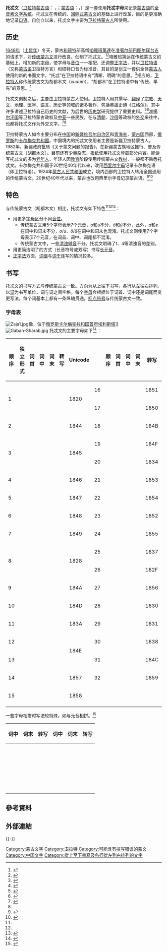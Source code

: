 {{Infobox WS
|name=托忒文
|altname={{MongolUnicode|ᡐᡆᡑᡆ ᡋᡅᡒ‍ᡅᡎ}}
|type=[[全音素文字|全音素文字]]
|time=[[1648年|1648年]]至今
|status=在以下地区使用，无官方语言地位：<br/>{{flag|China}}[[新疆维吾尔自治区|新疆维吾尔自治区]]<small>、</small>[[青海省|青海省]]<br/>{{flag|Mongolia}}<br/>{{flag|Russia}}{{flag|Kalmykia}}
|languages=[[卫拉特语|卫拉特蒙古语]]
 |fam1=[[原始迦南字母|原始迦南字母]]
 |fam2=[[腓尼基字母|腓尼基字母]]
 |fam3=[[亚兰字母|亚兰字母]]
 |fam4=[[叙利亚文|叙利亚文]]
 |fam5=[[粟特文|粟特文]]
 |fam6=[[回鹘文|回鹘文]]
 |fam7=[[传统蒙古文|传统蒙古文]]
|sisters=[[阿礼嘎礼字母|阿礼嘎礼字母]]、[[瓦根达拉字母|瓦根达拉字母]]、[[满文|满文]]
|creator=[[咱雅班第達|咱雅班第達]]
|iso15924=Mong
|unicode=[http://unicode.org/charts/PDF/U1800.pdf U+1800至U+185C]<small>（部分同蒙文）</small>
|sample=Istorijaxanov.jpg
|caption=用托忒文抄写的《{{link-ru|卡尔梅克诸汗简史|Краткая история калмыцких ханов}}》
}}
{{Contains Mongolian text}}
'''托忒文'''（[[卫拉特语|卫拉特蒙古语]]：{{MongolUnicode|ᡐᡆᡑᡆ<br />ᡋᡅᡒ‍ᡅᡎ}} ''{{lang|la|todo bičig}}''，{{lang|ru|Тод бичг}}；[[蒙古语|蒙古语]]：{{MongolUnicode|ᠲᠣᠳᠣ<br />ᠪᠢᠴᠢᠭ}}''{{lang|la|todo bičig}}''，{{lang|mn|Тод бичиг}}）是一套使用'''托忒字母'''来记录[[蒙古语|蒙古语]]的[[全音素文字|全音素]][[文字系统|文字系统]]。托忒文在传统的、[[回鹘文字|回鹘式]][[传统蒙古文|蒙古文]]的基础上进行改革，目的是更准确地记录[[口语|口语]]。自创立以来，托忒文字主要为[[卫拉特|卫拉特]][[蒙古族|蒙古人]]所使用。

==历史==
[[1648年|1648年]]（[[绕迥|土鼠年]]）冬天，蒙古[[和硕特|和硕特]]部高僧[[咱雅班第達|咱雅班第達]]在[[准噶尔部|准噶尔部]][[巴图尔珲台吉|巴图尔珲台吉]]的请求下，对[[传统蒙古文|传统蒙古文]]进行改良，创制了托忒文。<ref>{{cite book|author=拉德纳巴德拉|others=成崇德 译|chapter=咱雅班第达传|title=清代蒙古高僧传译辑|location=北京|publisher=全国图书馆文献缩微复制中心|year=1990|pages=1-86|orig-year=1691}}</ref><ref name=GS>{{cite journal zh|author=额尔德尼巴雅尔|title=托忒文研究概述|journal=蒙古学资料与情报|year=1989|issue=04|pages=36-40}}</ref>咱雅班第达在传统蒙古文的基础上，增加新的[[字母|字母]]，使字母与[[音位|音位]]一一相配，还调整[[正字法|正字法]]，并以[[卫拉特语|卫拉特语]]（又称[[蒙古语|蒙古语]]卫拉特方言）和硕特口音为标准音，其目的是创立一套供全体[[蒙古族|蒙古人]]使用的新的书面文字。“托忒”在卫拉特语中有“清晰、明确”的意思。<ref name=KG>{{cite book|author={{link-hu|卡拉·捷尔吉|Kara György|Д·卡拉}}|others=范丽君 译|title=蒙古人的文字与书籍|location=呼和浩特|publisher=内蒙古人民出版社|year=2004|isbn=7-204-07526-9|orig-year=1972}}</ref>{{rp|74-76}}相应的，[[卫拉特|卫拉特人]]称传统蒙古文为胡都木文（{{MongolUnicode|ᡍᡇᡑᡇᡏ}}''xudum''），“胡都木”在卫拉特语中有“传统、早先”的意思。<ref>{{cite journal zh|author=乐·色音额尔敦|title=关于新疆卫拉特方言中“胡都木”一词的含义|journal=民族语文|year=1983|issue=02|pages=70}}</ref>

托忒文创制之后，主要由卫拉特蒙古人使用。卫拉特人用其撰写、[[翻译|翻译]]了[[宗教|宗教]]、[[天文|天文]]、[[地理|地理]]、[[医学|医学]]、[[语言|语言]]、[[历史|历史]]等领域的诸多著作，包括英雄[[史诗|史诗]]《[[江格尔|江格尔]]》。其中许多讲述卫拉特自己历史的文献，为后世的[[历史学|历史学]]研究提供了重要史料。<ref>{{cite book|author= 曹道巴特尔|title=蒙古语族语言研究史论|location=呼和浩特|publisher=内蒙古教育出版社|year=2010|isbn=978-7-5311-8090-6}}</ref>{{rp|122-123}}<ref>{{cite journal zh|author=M·乌兰|title=试论托忒文历史文献的史料价值|journal=民族研究|year=1993|issue=04|pages=74-81}}</ref>[[准噶尔汗国|准噶尔汗国]]等卫拉特蒙古政权及[[中亚|中亚]]一些民族，在与[[清朝|清朝]]、[[俄罗斯沙皇国|沙俄]]等政权的[[外交|外交]]来往中，也都将托忒文作为外交文字。<ref>{{cite journal zh|author=M·乌兰|title=托忒文历史文献对清朝官方史籍编纂的影响|journal=清史研究|year=2004|issue=03|pages=95-101}}</ref><ref name=KG/>{{rp|73,74}}

卫拉特蒙古人如今主要分布在[[中国|中国]]的[[新疆维吾尔自治区|新疆维吾尔自治区]]和[[青海省|青海省]]，[[蒙古国|蒙古国]]西部，[[俄罗斯|俄罗斯]]的[[卡尔梅克共和国|卡尔梅克共和国]]。中国境内的托忒文使用者主要是新疆卫拉特蒙古人。1982年，新疆政府批转《关于蒙文问题的报告》，在新疆蒙古族地区推行、普及传统蒙古文（胡都木文）。目前还有少量[[杂志|杂志]]、[[报纸|报纸]]使用托忒文登载部分内容。能读写托忒文的多为[[老年人|老年人]]，年轻人因[[教育|教育]]阶段使用传统蒙古文[[教材|教材]]，一般都不熟悉托忒文。卡尔梅克共和国于20世纪40年代以来，改用[[西里尔字母|西里尔字母]]记录卡尔梅克语（即卫拉特语）。1924年[[蒙古人民共和国|蒙古人民共和国]]成立，境内西部的卫拉特人转用全国通用的传统蒙古文。20世纪40年代以来，蒙古也改用西里尔字母记录蒙古语。<ref>{{cite book|author=吴人德司|chapter=作为一个跨境语言的命运和困境:卫拉特蒙古语的过去和现在|title=跨境语言与社会生活|editor=苏金智,卞成林|location=北京|publisher=商务印书馆|year=2015|isbn=978-7-100-11619-0|pages=221-234}}</ref><ref>{{cite journal zh|author=吴景寿,艾力·扎依提|title=新疆蒙古语文工作二十年回顾|journal=语言与翻译|year=1998|issue=03|pages=3-5}}</ref>

==特色==
与传统蒙古文（胡都木文）相比，托忒文有如下特色<ref name=GS/><ref name=KG/>{{rp|74-75}}<ref>{{cite book|author=斯钦朝克图|chapter=蒙古文|title=中国少数民族文字|location=北京|publisher=中国藏学出版社|year=1992|pages=6-26|isbn=7-80057-082-7}}</ref>：
*用更多[[字母|字母]]区分不同[[音位|音位]]。
**传统蒙古文用5个字母表示7个[[元音|元音]]，''o''和''u''不分，''ö''和''ü''不分，此外，''a''和''e''在词中和词末不分，''o''/''u''、''ö''/''ü''在词中和词末也混淆。托忒文则使用7个字母表示7个元音，在词首、词中、词尾都不混淆。
**传统蒙古文中，一些[[清浊音|清浊]][[辅音|辅音]]不分。托忒文明确了''t''、''d''等清浊音的差别。
*用更简洁明了的方式（长音符号或双写）书写[[元音长度|长元音]]。
*[[正字法|正字法]]方面，[[词缀|词缀]]与[[词干|词干]]连写的情况较多。
==书写==
托忒文的书写方式与传统蒙古文一致。方向为{{TextDir|TB-LR|none}}从上往下书写，各行从左往右排列。以[[词_(语言)|词]]为书写单位，词与词之间空格。每个[[字母|字母]]会根据位于词首、词中还是词尾而变更写法。每个词基本上都有一条纵轴贯通。[[标点符号|标点符号]]与传统蒙古文一致。
===字母表===
[[File:Zaja1.jpg|thumb]]像，位于[[俄罗斯|俄罗斯]][[卡尔梅克共和国|卡尔梅克共和国]][[首府|首府]][[埃利斯塔|埃利斯塔]]]]
[[File:Gaban-Sharab.jpg|thumb]]
托忒文的主要字母如下<ref name=JZ>{{cite book|author=道布|title=蒙古语简志|location=北京|publisher=民族出版社|year=1983|unified=9049·29}}</ref>{{rp|167}}
：
{| class="wikitable" style="text-align:center"
|-
! 顺序 
!独立
形式
! 词首 !! 词中 !! 词末 !! 转写 !! Unicode
! rowspan="19" |
!顺序
!词首
!词中
!词末
!转写
!Unicode
|-
| rowspan="2" | 1 
| rowspan="2" |<span style="font-size:150%">{{mongolunicode|ᠠ}}</span>|| rowspan="2" |<span style="font-size:150%">{{mongolunicode|ᠠ{{zwj}}}}</span> || rowspan="2" | <span style="font-size:150%">{{mongolunicode|{{zwj}}᠊ᠠ{{zwj}}}}</span> || <span style="font-size:150%">{{mongolunicode|᠊ᠠ}}</span> || rowspan="2" | ''{{lang|la|a}}'' || rowspan="2" | 1820
|16
|<span style="font-size:150%">{{mongolunicode|ᡑ{{zwj}}}}</span>
|<span style="font-size:150%">{{mongolunicode|᠊ᡑ{{zwj}}}}</span>
|<span style="font-size:150%">{{mongolunicode|᠊ᡑ}}</span>
|''{{lang|la|d}}''
|1851
|-
| <span style="font-size:150%">{{mongolunicode|᠊ᠠ᠋}}</span>
|17
|<span style="font-size:150%">{{mongolunicode|ᡐ{{zwj}}}}</span>
|<span style="font-size:150%">{{mongolunicode|᠊ᡐ{{zwj}}}}</span>
|<span style="font-size:150%">{{mongolunicode|᠊ᡐ}}</span>
|''{{lang|la|t}}''
|1850
|-
| 2 
|<span style="font-size:150%">{{mongolunicode|ᡄ}}</span>||<span style="font-size:150%">{{mongolunicode|ᡄ{{zwj}}}}</span> || <span style="font-size:150%">{{mongolunicode|᠊ᡄ{{zwj}}}}</span> || <span style="font-size:150%">{{mongolunicode|᠊ᡄ}}</span> || ''{{lang|la|e}}'' || 1844
|18
|<span style="font-size:150%">{{mongolunicode|ᡋ{{zwj}}}}</span>
|<span style="font-size:150%">{{mongolunicode|᠊ᡋ{{zwj}}}}</span>
|<span style="font-size:150%">{{mongolunicode|᠊ᡋ}}</span>
|''{{lang|la|b}}''
|184B
|-
| rowspan="2" | 3 
| rowspan="2" |<span style="font-size:150%">{{mongolunicode|ᡅ}}</span>|| rowspan="2" |<span style="font-size:150%">{{mongolunicode|ᡅ{{zwj}}}}</span> || <span style="font-size:150%">{{mongolunicode|᠊ᡅ᠋‍{{zwj}}}}</span> || rowspan="2" | <span style="font-size:150%">{{mongolunicode|᠊ᡅ}}</span> || rowspan="2" | ''{{lang|la|i}}'' || rowspan="2" | 1845
|19
|<span style="font-size:150%">{{mongolunicode|ᡏ{{zwj}}}}</span>
|<span style="font-size:150%">{{mongolunicode|᠊ᡏ{{zwj}}}}</span>
|<span style="font-size:150%">{{mongolunicode|᠊ᡏ}}</span>
|''{{lang|la|m}}''
|184F
|-
|<span style="font-size:150%">{{mongolunicode|᠊ᡅ{{zwj}}}}</span>
|20
|<span style="font-size:150%">{{mongolunicode|ᠴ{{zwj}}}}</span>
|<span style="font-size:150%">{{mongolunicode|᠊ᠴ{{zwj}}}}</span>
|
|''{{lang|la|z}}''
|1834
|-
| 4 
|<span style="font-size:150%">{{mongolunicode|ᡆ}}</span>||<span style="font-size:150%">{{mongolunicode|ᡆ{{zwj}}}}</span> || <span style="font-size:150%">{{mongolunicode|᠊ᡆ{{zwj}}}}</span> || <span style="font-size:150%">{{mongolunicode|᠊ᡆ}}</span> || ''{{lang|la|o}}'' || 1846
|21
|<span style="font-size:150%">{{mongolunicode|ᡓ{{zwj}}}}</span>
|<span style="font-size:150%">{{mongolunicode|᠊ᡓ{{zwj}}}}</span>
|
|''{{lang|la|ǰ}}''
|1853
|-
| 5 
|<span style="font-size:150%">{{mongolunicode|ᡇ}}</span> ||<span style="font-size:150%">{{mongolunicode|ᡇ{{zwj}}}}</span> || <span style="font-size:150%">{{mongolunicode|᠊ᡇ{{zwj}}}}</span> || <span style="font-size:150%">{{mongolunicode|᠊ᡇ}}</span> || ''{{lang|la|u}}'' || 1847
|22
|<span style="font-size:150%">{{mongolunicode|ᡔ{{zwj}}}}</span>
|<span style="font-size:150%">{{mongolunicode|᠊ᡔ{{zwj}}}}</span>
|
|''{{lang|la|c}}''
|1854
|-
| 6 
|<span style="font-size:150%">{{mongolunicode|ᡈ}}</span>||<span style="font-size:150%">{{mongolunicode|ᡈ{{zwj}}}}</span> || <span style="font-size:150%">{{mongolunicode|᠊ᡈ{{zwj}}}}</span> || <span style="font-size:150%">{{mongolunicode|᠊ᡈ}}</span> || ''{{lang|la|ö}}'' || 1848
|23
|<span style="font-size:150%">{{mongolunicode|ᡒ{{zwj}}}}</span>
|<span style="font-size:150%">{{mongolunicode|᠊ᡒ{{zwj}}}}</span>
|
|''{{lang|la|č}}''
|1852
|-
| 7 
|<span style="font-size:150%">{{mongolunicode|ᡉ}}</span>||<span style="font-size:150%">{{mongolunicode|ᡉ{{zwj}}}}</span> || <span style="font-size:150%">{{mongolunicode|᠊ᡉ{{zwj}}}}</span> || <span style="font-size:150%">{{mongolunicode|᠊ᡉ}}</span> || ''{{lang|la|ü}}'' || 1849
|24
|<span style="font-size:150%">{{mongolunicode|ᡕ{{zwj}}}}</span>
|<span style="font-size:150%">{{mongolunicode|᠊ᡕ{{zwj}}}}</span>
|
|''{{lang|la|y}}''
|1855
|-
| rowspan="2" | 8 
! rowspan="9" | 
| rowspan="2" |<span style="font-size:150%">{{mongolunicode|ᠨ‍{{zwj}}}}</span> || <span style="font-size:150%">{{mongolunicode|᠊ᠨ{{zwj}}}}</span> || rowspan="2" | <span style="font-size:150%">{{mongolunicode|᠊ᠨ}}</span> || rowspan="2" | ''{{lang|la|n}}'' || rowspan="2" | 1828
|25
|<span style="font-size:150%">{{mongolunicode|ᠷ{{zwj}}}}</span>
|<span style="font-size:150%">{{mongolunicode|᠊ᠷ{{zwj}}}}</span>
|<span style="font-size:150%">{{mongolunicode|᠊ᠷ}}</span>
|''{{lang|la|r}}''
|1837
|-
|<span style="font-size:150%">{{mongolunicode|᠊ᠨ᠋{{zwj}}}}</span>
|26
|<span style="font-size:150%">{{mongolunicode|ᠯ{{zwj}}}}</span>
|<span style="font-size:150%">{{mongolunicode|᠊ᠯ{{zwj}}}}</span>
|<span style="font-size:150%">{{mongolunicode|᠊ᠯ}}</span>
|''{{lang|la|l}}''
|182F
|-
| 9 ||  || <span style="font-size:150%">{{mongolunicode|᠊ᡊ{{zwj}}}}</span> || <span style="font-size:150%">{{mongolunicode|᠊ᡊ}}</span> || ''{{lang|la|ng}}'' || 184A
|27
|<span style="font-size:150%">{{mongolunicode|ᡖ{{zwj}}}}</span>
|<span style="font-size:150%">{{mongolunicode|᠊ᡖ{{zwj}}}}</span>
|
|''{{lang|la|w}}''
|1856
|-
| 10 || <span style="font-size:150%">{{mongolunicode|ᡍ{{zwj}}}}</span> || <span style="font-size:150%">{{mongolunicode|᠊ᡍ{{zwj}}}}</span> ||  || ''{{lang|la|x}}'' || 184D
|28
|<span style="font-size:150%">{{mongolunicode|ᠰ{{zwj}}}}</span>
|<span style="font-size:150%">{{mongolunicode|᠊ᠰ{{zwj}}}}</span>
|<span style="font-size:150%">{{mongolunicode|᠊ᠰ}}</span>
|''{{lang|la|s}}''
|1830
|-
| 11 || <span style="font-size:150%">{{mongolunicode|ᠺ{{zwj}}}}</span> || <span style="font-size:150%">{{mongolunicode|᠊ᠺ{{zwj}}}}</span> ||  || ''{{lang|la|k}}'' || 183A
|29
|<span style="font-size:150%">{{mongolunicode|ᠱ{{zwj}}}}</span>
|<span style="font-size:150%">{{mongolunicode|᠊ᠱ{{zwj}}}}</span>
|
|''{{lang|la|š}}''
|1831
|-
| 12 ||<span style="font-size:150%">{{mongolunicode|ᡎ{{zwj}}}}</span>||<span style="font-size:150%">{{mongolunicode|᠊ᡎ{{zwj}}}}</span>||  || ''{{lang|la|γ}}'' || rowspan="2" | 184E
|30
|<span style="font-size:150%">{{mongolunicode|ᠸ{{zwj}}}}</span>
|<span style="font-size:150%">{{mongolunicode|᠊ᠸ{{zwj}}}}</span>
|
|''{{lang|la|f}}''
|1838
|-
| 13 ||  ||<span style="font-size:150%">{{mongolunicode|᠊ᡎ‍᠋‍{{zwj}}}}</span>||<span style="font-size:150%">{{mongolunicode|᠊ᡎ}}</span>
|''{{lang|la|q/g}}''
|31
|<span style="font-size:150%">{{mongolunicode|ᡌ{{zwj}}}}</span>
|<span style="font-size:150%">{{mongolunicode|᠊ᡌ{{zwj}}}}</span>
|
|''{{lang|la|p}}''
|184C
|-
| 14 || <span style="font-size:150%">{{mongolunicode|ᡗ{{zwj}}}}</span> || <span style="font-size:150%">{{mongolunicode|᠊ᡗ{{zwj}}}}</span> ||  || ''{{lang|la|g}}'' || 1857
|32
|<span style="font-size:150%">{{mongolunicode|ᡙ{{zwj}}}}</span>
|<span style="font-size:150%">{{mongolunicode|᠊ᡙ{{zwj}}}}</span>
|<span style="font-size:150%">{{mongolunicode|᠊ᡙ}}</span>
|''{{lang|la|h}}''
|1859
|-
| 15 || <span style="font-size:150%">{{mongolunicode|ᡘ{{zwj}}}}</span> || <span style="font-size:150%">{{mongolunicode|᠊ᡘ{{zwj}}}}</span> ||  || ''{{lang|la|k}}'' || 1858
|
|
|
|
|
|
|-
|}

一些字母相拼时写法较特殊，如''{{lang|la|b}}''与元音相拼。<ref>{{cite journal zh|title=蒙古文、托忒文、锡伯文（含满文）编码方案:我国提出的这一方案已被国际标准化组织接受|journal=内蒙古大学学报(哲学社会科学版)|year=1994|issue=03|pages=1-9}}</ref>
{| class="wikitable" style="text-align:center"
|-
! 词中 !! 词末 !! 转写 
!词中
!词末
!转写
|-
|<span style="font-size:150%">{{mongolunicode|᠊ᠠ{{zwj}}}}</span>
| <span style="font-size:150%">{{mongolunicode|᠊ᠠ᠋}}</span>
|''{{lang|la|a}}''
|<span style="font-size:150%">{{mongolunicode|ᡋᠠ{{zwj}}}}</span>
|<span style="font-size:150%">{{mongolunicode|ᡋᠠ᠋}}</span>
|''{{lang|la|ba}}''
|-
|<span style="font-size:150%">{{mongolunicode|᠊ᡄ{{zwj}}}}</span>||<span style="font-size:150%">{{mongolunicode|᠊ᡄ}}</span>||''{{lang|la|e}}''
|<span style="font-size:150%">{{mongolunicode|ᡋᡄ{{zwj}}}}</span>
|<span style="font-size:150%">{{mongolunicode|ᡋᡄ}}</span>
|''{{lang|la|be}}''
|-
|<span style="font-size:150%">{{mongolunicode|᠊ᡅ{{zwj}}}}</span>
|<span style="font-size:150%">{{mongolunicode|᠊ᡅ}}</span>
|''{{lang|la|i}}''
|<span style="font-size:150%">{{mongolunicode|ᡋᡅ{{zwj}}}}</span>
|<span style="font-size:150%">{{mongolunicode|ᡋᡅ}}</span>
|''{{lang|la|bi}}''
|-
|<span style="font-size:150%">{{mongolunicode|᠊ᡆ{{zwj}}}}</span>||<span style="font-size:150%">{{mongolunicode|᠊ᡆ}}</span>||''{{lang|la|o}}''
|<span style="font-size:150%">{{mongolunicode|ᡋᡆ{{zwj}}}}</span>
|
|''{{lang|la|bo}}''
|-
|<span style="font-size:150%">{{mongolunicode|᠊ᡇ{{zwj}}}}</span>||<span style="font-size:150%">{{mongolunicode|᠊ᡇ}}</span>||''{{lang|la|u}}''
|<span style="font-size:150%">{{mongolunicode|ᡋᡇ{{zwj}}}}</span>
|
|''{{lang|la|bu}}''
|-
|<span style="font-size:150%">{{mongolunicode|᠊ᡈ{{zwj}}}}</span>||<span style="font-size:150%">{{mongolunicode|᠊ᡈ}}</span>||''{{lang|la|ö}}''
|<span style="font-size:150%">{{mongolunicode|ᡋᡈ{{zwj}}}}</span>
|<span style="font-size:150%">{{mongolunicode|ᡋᡈ}}</span>
|''{{lang|la|bö}}''
|-
|<span style="font-size:150%">{{mongolunicode|᠊ᡉ{{zwj}}}}</span>||<span style="font-size:150%">{{mongolunicode|᠊ᡉ}}</span>||''{{lang|la|ü}}''
|<span style="font-size:150%">{{mongolunicode|ᡋᡉ{{zwj}}}}</span>
|<span style="font-size:150%">{{mongolunicode|ᡋᡉ}}</span>
|''{{lang|la|bü}}''
|-
|}
== 參考資料 ==
{{Reflist|2}}

== 外部連結 ==
{{commonscat|Todo bichig}}
{{-}}
{{蒙古文字|state=collapsed}}

[[Category:蒙古文字|Category:蒙古文字]]
[[Category:卫拉特|Category:卫拉特]]
[[Category:可能含有拼写错误的蒙文|Category:可能含有拼写错误的蒙文]]
[[Category:中国文字|Category:中国文字]]
[[Category:從上至下書寫及各行從左到右排列的文字|Category:從上至下書寫及各行從左到右排列的文字]]